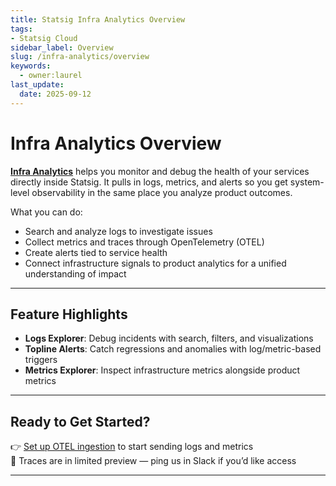 ```yaml
---
title: Statsig Infra Analytics Overview
tags:
- Statsig Cloud 
sidebar_label: Overview
slug: /infra-analytics/overview
keywords:
  - owner:laurel
last_update:
  date: 2025-09-12
---
```


# Infra Analytics Overview

**[Infra Analytics](https://statsig.com/infra-analytics)** helps you monitor and debug the health of your services directly inside Statsig. It pulls in logs, metrics, and alerts so you get system-level observability in the same place you analyze product outcomes.

What you can do:  
- Search and analyze logs to investigate issues  
- Collect metrics and traces through OpenTelemetry (OTEL)  
- Create alerts tied to service health  
- Connect infrastructure signals to product analytics for a unified understanding of impact  

---

## Feature Highlights  

- **Logs Explorer**: Debug incidents with search, filters, and visualizations
- **Topline Alerts**: Catch regressions and anomalies with log/metric-based triggers
- **Metrics Explorer**: Inspect infrastructure metrics alongside product metrics

---

## Ready to Get Started?

👉 [Set up OTEL ingestion](/server/concepts/open_telemetry) to start sending logs and metrics  
👀 Traces are in limited preview — ping us in Slack if you’d like access

---